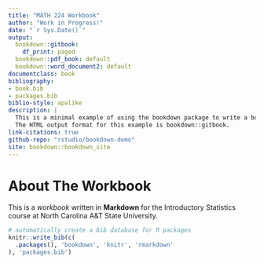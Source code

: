```yaml
---
title: "MATH 224 Workbook"
author: "Work in Progress!"
date: "`r Sys.Date()`"
output:
  bookdown::gitbook:
    df_print: paged
  bookdown::pdf_book: default
  bookdown::word_document2: default
documentclass: book
bibliography:
- book.bib
- packages.bib
biblio-style: apalike
description: |
  This is a minimal example of using the bookdown package to write a book.
  The HTML output format for this example is bookdown::gitbook.
link-citations: true
github-repo: "rstudio/bookdown-demo"
site: bookdown::bookdown_site
---
```


# About The Workbook {.unlisted .unnumbered}

This is a _workbook_ written in **Markdown** for the Introductory Statistics course at North Carolina A&T State University.

```r
# automatically create a bib database for R packages
knitr::write_bib(c(
  .packages(), 'bookdown', 'knitr', 'rmarkdown'
), 'packages.bib')
```




